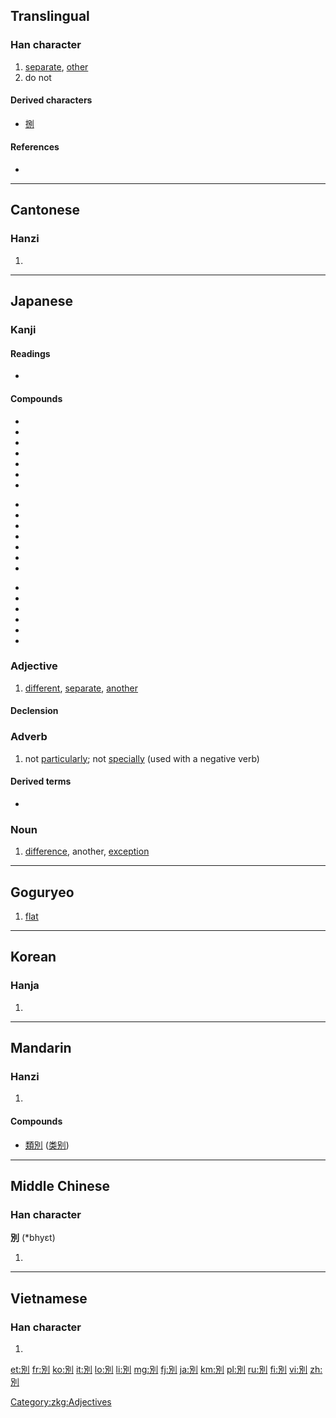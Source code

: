 {{also|别}}
==Translingual==

===Han character===
{{Han char|rn=18|rad=刀|as=05|sn=7|four=6220<sub>0</sub>|canj=口尸中弓 (RSLN)}}

# [[separate]], [[other]]
# do not

====Derived characters====
* [[捌]]

====References====
* {{Han ref|kx=0138.120|dkj=01924|dj=0312.010|hdz=10328.130|uh=5225|ud=21029|bh=A74F|bd=42831}}

----

==Cantonese==

===Hanzi===
{{yue-hanzi|jyut=|y=bit6|sim=别}}

# {{defn|lang=yue|sort=刀05}}

----

==Japanese==

===Kanji===
{{ja-kanji|grade=4|rs=刀05}}

====Readings====
* {{ja-readings|on=[[べつ]] ([[betsu]]), [[べち]] ([[bechi]])|kun=[[わかれる]] ([[wakareru]]), [[わける]] ([[wakeru]]), [[わかれ]] ([[wakare]])}}

====Compounds====
{{top3}}
* {{l|ja|sc=Jpan|別案|tr=べつあん, betsuan}}
* {{l|ja|sc=Jpan|別格|tr=べっかく, bekkaku}}
* {{l|ja|sc=Jpan|別館|tr=べっかん, bekkan}}
* {{l|ja|sc=Jpan|別件|tr=べっけん, bekken}}
* {{l|ja|sc=Jpan|別個|tr=べっこ, bekko}}
* {{l|ja|sc=Jpan|別字|tr=べつじ, betsuji}}
* {{l|ja|sc=Jpan|別所|tr=べっしょ, bessho}}
{{mid3}}
* {{l|ja|sc=Jpan|別称|tr=べっしょう, besshō}}
* {{l|ja|sc=Jpan|別荘|tr=べっそう, bessō}}
* {{l|ja|sc=Jpan|別宅|tr=べったく, bettaku}}
* {{l|ja|sc=Jpan|別天地|tr=べってんち, bettenchi}}
* {{l|ja|sc=Jpan|別途|tr=べっと, betto}}
* {{l|ja|sc=Jpan|別当|tr=べっとう, bettō}}
* {{l|ja|sc=Jpan|別府|tr=べっぷ, beppu}}
{{mid3}}
* {{l|ja|sc=Jpan|別嬪|tr=べっぴん, beppin}}
* {{l|ja|sc=Jpan|別離|tr=べつり, betsuri}}
* {{l|ja|sc=Jpan|鑑別所|tr=かんべつしょ, kanbetsusho}}
* {{l|ja|sc=Jpan|区別|tr=くべつ, kubetsu}}
* {{l|ja|sc=Jpan|個別|tr=こべつ, kobetsu}}
* {{l|ja|sc=Jpan|離別|tr=りべつ, ribetsu}}
{{bottom}}

===Adjective===
{{ja-adj|k|decl=な|hira=べつ|rom=betsu|hidx=へつ'}} 

# [[different]], [[separate]], [[another]]

====Declension====
{{ja-na|別|べつ|betsu}}

===Adverb===
{{ja-pos|kk|adverb|hira=べつ|rom=betsu|hidx=へつ}}

# not [[particularly]]; not [[specially]] (used with a negative verb)

====Derived terms====
* {{l|ja|別に}}

===Noun===
{{ja-noun|k|rom=betsu|hira=べつ|hidx=へつ'}}

# [[difference]], another, [[exception]]

----

==Goguryeo==


{{head|zkg|adjective|tr=piar}}

# [[flat]] 

[[Category:zkg:Adjectives]]

----

==Korean==

===Hanja===
{{ko-hanja|hangeul=별|rv=byeol|mr=pyŏl}}

# {{defn|lang=ko|sort=刀05}}

----

==Mandarin==

===Hanzi===
{{cmn-hanzi|sim=别|pin=[[bié]] ([[bie2]])|wg=pieh<sup>2</sup>}}

# {{defn|lang=cmn|sort=刀05}}

====Compounds====
* [[類別]] ([[类别]])

----

==Middle Chinese==

===Han character===
'''別''' (*bhyɛt)<!--the asterisk indicates that this character appears more than four times in the Tang Dynasty corpus of literature-->

# {{defn|lang=zhx-mid|sort=刀05}}

----

==Vietnamese==

===Han character===
{{vi-hantu|[[biệt]], [[biết]], [[bét]], [[bết]], [[bệt]], [[bịt]], [[bẹt]], [[bít]]|rs=刀05}}

# {{defn|lang=vi|sort=刀05}}

[[et:別]]
[[fr:別]]
[[ko:別]]
[[it:別]]
[[lo:別]]
[[li:別]]
[[mg:別]]
[[fj:別]]
[[ja:別]]
[[km:別]]
[[pl:別]]
[[ru:別]]
[[fi:別]]
[[vi:別]]
[[zh:別]]
